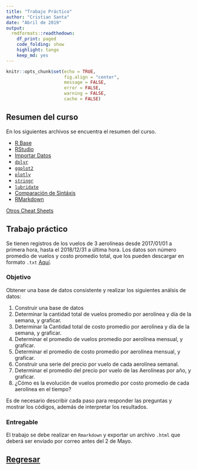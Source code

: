 ```yaml
---
title: "Trabajo Práctico"
author: "Cristian Santa"
date: "Abril de 2019"
output:
  rmdformats::readthedown:
    df_print: paged
    code_folding: show
    highlight: tango
    keep_md: yes
---
```


```r
knitr::opts_chunk$set(echo = TRUE,
                      fig.align = "center",
                      message = FALSE,
                      error = FALSE,
                      warning = FALSE,
                      cache = FALSE)
```

## Resumen del curso

En los siguientes archivos se encuentra el resumen del curso.

* [R Base](introduccion-a-r.pdf)
* [RStudio](rstudio-entorno.pdf)
* [Importar Datos](data-import-cheatsheet_Spanish.pdf)
* [`dplyr`](data-transformation_Spanish.pdf)
* [`ggplot2`](ggplot2.pdf)
* [`plotly`](Plotly_cheat_sheet.pdf)
* [`stringr`](strings_Spanish.pdf)
* [`lubridate`](lubridate_Spanish.pdf)
* [Comparación de Sintáxis](syntax.pdf)
* [RMarkdown](rmarkdown_Spanish.pdf)

[Otros Cheat Sheets](https://www.rstudio.com/resources/cheatsheets/)

## Trabajo práctico

Se tienen registros de los vuelos de 3 aerolíneas desde 2017/01/01 a primera hora, hasta el 2018/12/31 a última hora. Los datos son número promedio de vuelos y costo promedio total, que los pueden descargar en formato `.txt` [Aquí](Vuelos.txt).

### Objetivo

Obtener una base de datos consistente y realizar los siguientes análsis de datos:

1. Construir una base de datos
2. Determinar la cantidad total de vuelos promedio por aerolínea y día de la semana, y graficar.
3. Determinar la Cantidad total de costo promedio por aerolínea y día de la semana, y graficar.
4. Determinar el promedio de vuelos promedio por aerolínea mensual, y graficar.
5. Determinar el promedio de costo promedio por aerolínea mensual, y graficar.
6. Construir una serie del precio por vuelo de cada aerolínea semanal.
7. Determinar el promedio del precio por vuelo de las Aerolíneas por año, y graficar.
8. ¿Cómo es la evolución de vuelos promedio por costo promedio de cada aerolínea en el tiempo?

Es de necesario describir cada paso para responder las preguntas y mostrar los códigos, además de interpretar los resultados.

### Entregable

El trabajo se debe realizar en `Rmarkdown` y exportar un archivo `.html` que deberá ser enviado por correo antes del 2 de Mayo.

## <a href="../EAFIT.html" class="btn" role="button">Regresar</a>
